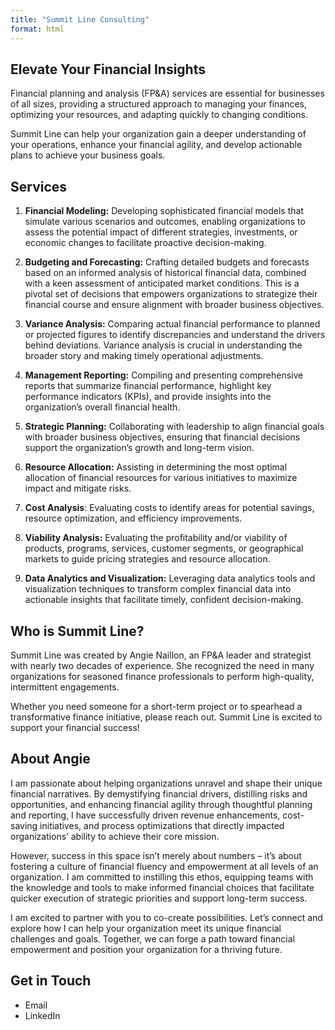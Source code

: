 ```yaml
---
title: "Summit Line Consulting"
format: html
---
```


## Elevate Your Financial Insights

Financial planning and analysis (FP&A) services are essential for businesses of all sizes, providing a structured approach to managing your finances, optimizing your resources, and adapting quickly to changing conditions. 

Summit Line can help your organization gain a deeper understanding of your operations, enhance your financial agility, and develop actionable plans to achieve your business goals. 

## Services

1.	**Financial Modeling:** Developing sophisticated financial models that simulate various scenarios and outcomes, enabling organizations to assess the potential impact of different strategies, investments, or economic changes to facilitate proactive decision-making.

1.	**Budgeting and Forecasting:** Crafting detailed budgets and forecasts based on an informed analysis of historical financial data, combined with a keen assessment of anticipated market conditions. This is a pivotal set of decisions that empowers organizations to strategize their financial course and ensure alignment with broader business objectives. 

1.	**Variance Analysis:** Comparing actual financial performance to planned or projected figures to identify discrepancies and understand the drivers behind deviations. Variance analysis is crucial in understanding the broader story and making timely operational adjustments.

1.	**Management Reporting:** Compiling and presenting comprehensive reports that summarize financial performance, highlight key performance indicators (KPIs), and provide insights into the organization's overall financial health.

1.	**Strategic Planning:** Collaborating with leadership to align financial goals with broader business objectives, ensuring that financial decisions support the organization’s growth and long-term vision.

1.	**Resource Allocation:** Assisting in determining the most optimal allocation of financial resources for various initiatives to maximize impact and mitigate risks.

1.	**Cost Analysis**: Evaluating costs to identify areas for potential savings, resource optimization, and efficiency improvements.

1.	**Viability Analysis:** Evaluating the profitability and/or viability of products, programs, services, customer segments, or geographical markets to guide pricing strategies and resource allocation.

1.	**Data Analytics and Visualization:** Leveraging data analytics tools and visualization techniques to transform complex financial data into actionable insights that facilitate timely, confident decision-making. 

## Who is Summit Line?

Summit Line was created by Angie Naillon, an FP&A leader and strategist with nearly two decades of experience. She recognized the need in many organizations for seasoned finance professionals to perform high-quality, intermittent engagements.  

Whether you need someone for a short-term project or to spearhead a transformative finance initiative, please reach out. Summit Line is excited to support your financial success!

## About Angie

I am passionate about helping organizations unravel and shape their unique financial narratives. By demystifying financial drivers, distilling risks and opportunities, and enhancing financial agility through thoughtful planning and reporting, I have successfully driven revenue enhancements, cost-saving initiatives, and process optimizations that directly impacted organizations’ ability to achieve their core mission.

However, success in this space isn’t merely about numbers -- it's about fostering a culture of financial fluency and empowerment at all levels of an organization. I am committed to instilling this ethos, equipping teams with the knowledge and tools to make informed financial choices that facilitate quicker execution of strategic priorities and support long-term success.

I am excited to partner with you to co-create possibilities. Let's connect and explore how I can help your organization meet its unique financial challenges and goals. Together, we can forge a path toward financial empowerment and position your organization for a thriving future.

## Get in Touch

- Email
- LinkedIn

